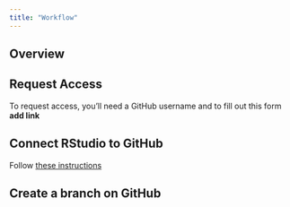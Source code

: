 ```yaml
---
title: "Workflow"
---
```


## Overview

## Request Access
To request access, you’ll need a GitHub username and to fill out this form **add link**

## Connect RStudio to GitHub

Follow [these instructions](https://happygitwithr.com/rstudio-git-github.html "Happy Git and GitHub for the useR Ch. 12: Connect RStudio to Git and GitHub")

## Create a branch on GitHub